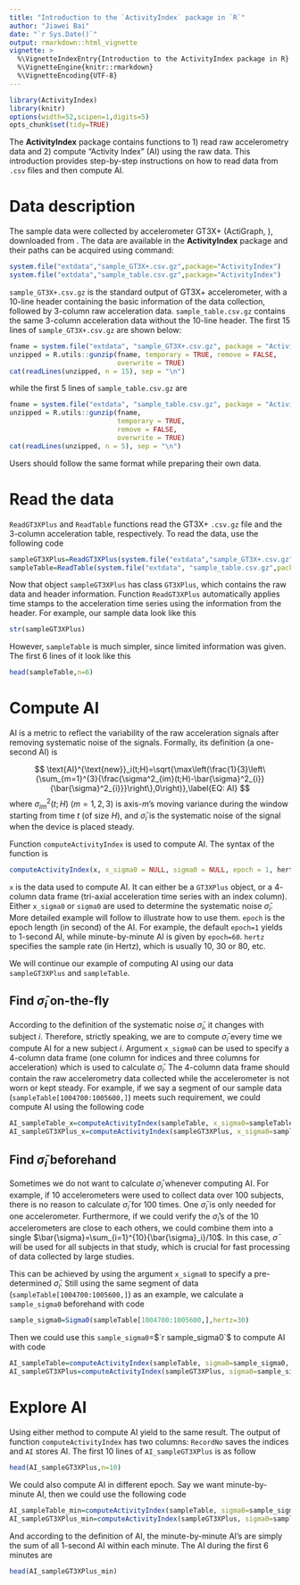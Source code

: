 ```yaml
---
title: "Introduction to the `ActivityIndex` package in `R`"
author: "Jiawei Bai"
date: "`r Sys.Date()`"
output: rmarkdown::html_vignette
vignette: >
  %\VignetteIndexEntry{Introduction to the ActivityIndex package in R}
  %\VignetteEngine{knitr::rmarkdown}
  %\VignetteEncoding{UTF-8}
---
```



```r
library(ActivityIndex)
library(knitr)
options(width=52,scipen=1,digits=5)
opts_chunk$set(tidy=TRUE)
```



The **ActivityIndex** package contains functions to 1) read raw accelerometry data and 2) compute "Activity Index" (AI) using the raw data. This introduction provides step-by-step instructions on how to read data from `.csv` files and then compute AI.

# Data description

The sample data were collected by accelerometer GT3X+ (ActiGraph, ), downloaded from \url{https://help.theactigraph.com/entries/21688392-GT3X-ActiSleep-Sample-Data}. The data are available in the **ActivityIndex** package and their paths can be acquired using command:
```r
system.file("extdata","sample_GT3X+.csv.gz",package="ActivityIndex")
system.file("extdata","sample_table.csv.gz",package="ActivityIndex")
```

`sample_GT3X+.csv.gz` is the standard output of GT3X+ accelerometer, with a $10$-line header containing the basic information of the data collection, followed by $3$-column raw acceleration data. `sample_table.csv.gz` contains the same $3$-column acceleration data without the $10$-line header. The first $15$ lines of `sample_GT3X+.csv.gz` are shown below:
```r
fname = system.file("extdata", "sample_GT3X+.csv.gz", package = "ActivityIndex")
unzipped = R.utils::gunzip(fname, temporary = TRUE, remove = FALSE,
                           overwrite = TRUE)
cat(readLines(unzipped, n = 15), sep = "\n")
```

while the first $5$ lines of `sample_table.csv.gz` are

```r
fname = system.file("extdata", "sample_table.csv.gz", package = "ActivityIndex")
unzipped = R.utils::gunzip(fname,
                           temporary = TRUE,
                           remove = FALSE,
                           overwrite = TRUE)
cat(readLines(unzipped, n = 5), sep = "\n")
```
Users should follow the same format while preparing their own data.

# Read the data

`ReadGT3XPlus` and `ReadTable` functions read the GT3X+ `.csv.gz` file and the $3$-column acceleration table, respectively. To read the data, use the following code

```r
sampleGT3XPlus=ReadGT3XPlus(system.file("extdata","sample_GT3X+.csv.gz",package="ActivityIndex"))
sampleTable=ReadTable(system.file("extdata", "sample_table.csv.gz",package="ActivityIndex"))
```

Now that object `sampleGT3XPlus` has class `GT3XPlus`, which contains  the raw data and header information. Function `ReadGT3XPlus` automatically applies time stamps to the acceleration time series using the information from the header. For example, our sample data look like this

```r
str(sampleGT3XPlus)
```

However, `sampleTable` is much simpler, since limited information was given. The first $6$ lines of it look like this

```r
head(sampleTable,n=6)
```

# Compute AI
AI is a metric to reflect the variability of the raw acceleration signals after removing systematic noise of the signals. Formally, its definition (a one-second AI) is

$$
\text{AI}^{\text{new}}_i(t;H)=\sqrt{\max\left(\frac{1}{3}\left\{\sum_{m=1}^{3}{\frac{\sigma^2_{im}(t;H)-\bar{\sigma}^2_{i}}{\bar{\sigma}^2_{i}}}\right\},0\right)},\label{EQ: AI}
$$
where $\sigma^2_{im}(t;H)$ ($m=1,2,3$) is axis-$m$'s moving variance during the window starting from time $t$ (of size $H$), and  $\bar{\sigma}_i$ is the systematic noise of the signal when the device is placed steady.

Function `computeActivityIndex` is used to compute AI. The syntax of the function is

```r
computeActivityIndex(x, x_sigma0 = NULL, sigma0 = NULL, epoch = 1, hertz)
```

`x` is the data used to compute AI. It can either be a `GT3XPlus` object, or a $4$-column data frame (tri-axial acceleration time series with an index column). Either `x_sigma0` or `sigma0` are used to determine the systematic noise $\bar{\sigma}_i$. More detailed example will follow to illustrate how to use them. `epoch` is the epoch length (in second) of the AI. For example, the default `epoch=1` yields to $1$-second AI, while minute-by-minute AI is given by `epoch=60`. `hertz` specifies the sample rate (in Hertz), which is usually $10$, $30$ or $80$, etc.

We will continue our example of computing AI using our data `sampleGT3XPlus` and `sampleTable`.

## Find $\bar{\sigma}_i$ on-the-fly
According to the definition of the systematic noise $\bar{\sigma}_i$, it changes with subject $i$. Therefore, strictly speaking, we are to compute $\bar{\sigma}_i$ every time we compute AI for a new subject $i$. Argument `x_sigma0` can be used to specify a $4$-column data frame (one column for indices and three columns for acceleration) which is used to calculate $\bar{\sigma}_i$. The $4$-column data frame should contain the raw accelerometry data collected while the accelerometer is not worn or kept steady. For example,  if we say a segment of our sample data (`sampleTable[1004700:1005600,]`) meets such requirement, we could compute AI using the following code

```r
AI_sampleTable_x=computeActivityIndex(sampleTable, x_sigma0=sampleTable[1004700:1005600,], epoch=1, hertz=30)
AI_sampleGT3XPlus_x=computeActivityIndex(sampleGT3XPlus, x_sigma0=sampleTable[1004700:1005600,], epoch=1, hertz=30)
```

## Find $\bar{\sigma}_i$ beforehand
Sometimes we do not want to calculate $\bar{\sigma}_i$ whenever computing AI. For example, if $10$ accelerometers were used to collect data over $100$ subjects, there is no reason to calculate $\bar{\sigma}_i$ for $100$ times. One $\bar{\sigma}_i$ is only needed for one accelerometer. Furthermore, if we could verify the $\bar{\sigma}_i$'s of the $10$ accelerometers are close to each others, we could combine them into a single $\bar{\sigma}=\sum_{i=1}^{10}{\bar{\sigma}_i}/10$. In this case, $\bar{\sigma}$ will be used for all subjects in that study, which is crucial for fast processing of data collected by large studies.

This can be achieved by using the argument `x_sigma0` to specify a pre-determined $\bar{\sigma}_i$. Still using the same segment of data (`sampleTable[1004700:1005600,]`) as an example, we calculate a `sample_sigma0` beforehand with code

```r
sample_sigma0=Sigma0(sampleTable[1004700:1005600,],hertz=30)
```

Then we could use this `sample_sigma0`=$`r sample_sigma0`$ to compute AI with code

```r
AI_sampleTable=computeActivityIndex(sampleTable, sigma0=sample_sigma0, epoch=1, hertz=30)
AI_sampleGT3XPlus=computeActivityIndex(sampleGT3XPlus, sigma0=sample_sigma0, epoch=1, hertz=30)
```

# Explore AI
Using either method to compute AI yield to the same result. The output of function `computeActivityIndex` has two columns: `RecordNo` saves the indices and `AI` stores AI. The first $10$ lines of `AI_sampleGT3XPlus` is as follow

```r
head(AI_sampleGT3XPlus,n=10)
```

We could also compute AI in different epoch. Say we want minute-by-minute AI, then we could use the following code

```r
AI_sampleTable_min=computeActivityIndex(sampleTable, sigma0=sample_sigma0, epoch=60, hertz=30)
AI_sampleGT3XPlus_min=computeActivityIndex(sampleGT3XPlus, sigma0=sample_sigma0, epoch=60, hertz=30)
```

And according to the definition of AI, the minute-by-minute AI's are simply the sum of all 1-second AI within each minute. The AI during the first $6$ minutes are

```r
head(AI_sampleGT3XPlus_min)
```



